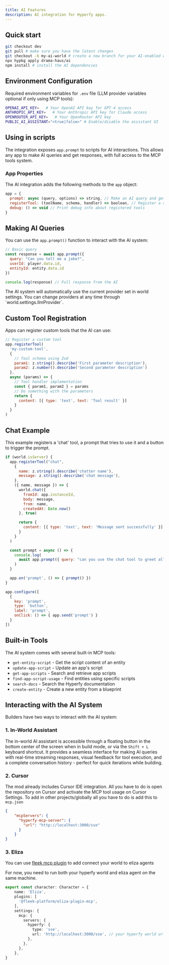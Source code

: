 ```yaml
---
title: AI Features
description: AI integration for Hyperfy apps.
---
```



## Quick start

```bash
git checkout dev
git pull # make sure you have the latest changes
git checkout -b my-ai-world # create a new branch for your AI-enabled world
npx hypkg apply drama-haus/ai
npm install # install the AI dependencies
```

<LinkCard title="You can check what this patch adds here" href="https://github.com/hyperfy-xyz/hyperfy/compare/dev...cow_ai" />

## Environment Configuration

Required environment variables for `.env` file (LLM provider variables optional if only using MCP tools):

```bash
OPENAI_API_KEY=   # Your OpenAI API key for GPT-4 access
ANTHROPIC_API_KEY=   # Your Anthropic API key for Claude access
OPENROUTER_API_KEY=   # Your OpenRouter API key 
PUBLIC_AI_ASSISTANT="<true|false>" # Enable/disable the assistant UI
```

## Using in scripts

The integration exposes `app.prompt` to scripts for AI interactions. This allows any app to make AI queries and get responses, with full access to the MCP tools system.

### App Properties

The AI integration adds the following methods to the `app` object:

```javascript
app = {
  prompt: async (query, options) => string, // Make an AI query and get response
  registerTool: (toolName, schema, handler) => boolean, // Register a custom MCP tool
  debug: () => void // Print debug info about registered tools
}
```

## Making AI Queries

You can use the `app.prompt()` function to interact with the AI system:

```javascript
// Basic query
const response = await app.prompt({
  query: "Can you tell me a joke?",
  userId: player.data.id,
  entityId: entity.data.id
})

console.log(response) // Full response from the AI
```

<Aside type="note">
The AI system will automatically use the current provider set in world settings. You can change providers at any time through `world.settings.llmProvider`.
</Aside>

## Custom Tool Registration

Apps can register custom tools that the AI can use:

```javascript
// Register a custom tool
app.registerTool(
  'my-custom-tool',
  {
    // Tool schema using Zod
    param1: z.string().describe('First parameter description'),
    param2: z.number().describe('Second parameter description')
  },
  async (params) => {
    // Tool handler implementation
    const { param1, param2 } = params
    // Do something with the parameters
    return {
      content: [{ type: 'text', text: 'Tool result' }]
    }
  }
)
```

## Chat Example

This example registers a 'chat' tool, a prompt that tries to use it and a button to trigger the prompt.

```javascript
if (world.isServer) {
  app.registerTool("chat",
    {
      name: z.string().describe('chatter name'),
      message: z.string().describe('chat message'),
    },
    ({ name, message }) => {
      world.chat({
        fromId: app.instanceId,
        body: message,
        from: name,
        createdAt: Date.now()
      }, true)

      return {
        content: [{ type: 'text', text: 'Message sent successfully' }]
      }
    }
  )

  const prompt = async () => {
    console.log(
      await app.prompt({ query: "can you use the chat tool to greet all players into the dungeon?" })
    )
  }

  app.on('prompt', () => { prompt() })
}

app.configure([
  {
    key: 'prompt',
    type: 'button',
    label: 'prompt',
    onClick: () => { app.send('prompt') }
  }
])
```

## Built-in Tools

The AI system comes with several built-in MCP tools:

- `get-entity-script` - Get the script content of an entity
- `update-app-script` - Update an app's script
- `get-app-scripts` - Search and retrieve app scripts
- `find-app-script-usage` - Find entities using specific scripts
- `search-docs` - Search the Hyperfy documentation
- `create-entity` - Create a new entity from a blueprint

## Interacting with the AI System

Builders have two ways to interact with the AI system:

### 1. In-World Assistant

The in-world AI assistant is accessible through a floating button in the bottom center of the screen when in build mode, or via the `Shift + L` keyboard shortcut. It provides a seamless interface for making AI queries with real-time streaming responses, visual feedback for tool execution, and a complete conversation history - perfect for quick iterations while building.

### 2. Cursor

The mod already includes Cursor IDE integration. All you have to do is open the repository on Cursor and activate the MCP tool usage on Cursor Settings. To add in other projects/globally all you have to do is add this to `mcp.json`

```json
{
    "mcpServers": {
      "hyperfy-mcp-server": {
        "url": "http://localhost:3000/sse"
      }
    }
}
```

### 3. Eliza

You can use [fleek mcp plugin](https://github.com/fleek-platform/eliza-plugin-mcp) to add connect your world to eliza agents

<Aside type="note">
For now, you need to run both your hyperfy world and eliza agent on the same machine.
</Aside>

```typescript
export const character: Character = {
    name: 'Eliza',
    plugins: [
      '@fleek-platform/eliza-plugin-mcp',
    ],
    settings: {
      mcp: {
        servers: {
          hyperfy: {
            type: 'sse',
            url: 'http://localhost:3000/sse', // your hyperfy world url
          },
        },
      },
    },
}
```

